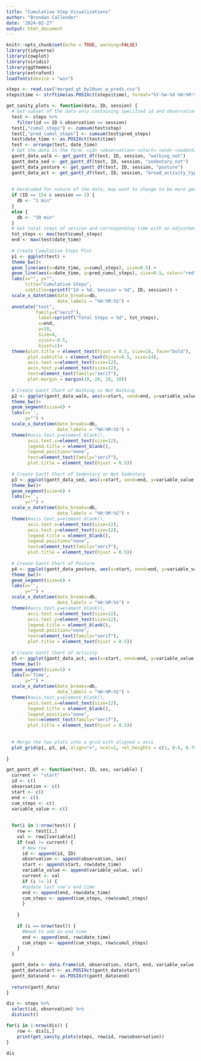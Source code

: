 ```yaml
---
title: "Cumulative Step Visualizations"
author: "Brendan Callender"
date: '2024-02-27'
output: html_document
---
```


```r
knitr::opts_chunk$set(echo = TRUE, warning=FALSE)
library(tidyverse)
library(cowplot)
library(viridis)
library(ggthemes)
library(extrafont)
loadfonts(device = "win")

```


```r
steps <- read.csv("merged_gt_by10sec_w_preds.csv")
steps$time <- strftime(as.POSIXct(steps$time), format="%Y-%m-%d %H:%M:%S")
```


```r

get_sanity_plots <- function(data, ID, session) {
  # Get subset of the data only containing specified id and observation number
  test <- steps %>%
    filter(id == ID & observation == session) 
  test[,"cumul_steps"] <- cumsum(test$step)
  test[,"pred_cumul_steps"] <- cumsum(test$pred_steps)
  test$date_time <- as.POSIXct(test$time)
  test <- arrange(test, date_time)
  # Get the data in the form: <id> <observation> <start> <end> <sedentary or not>
  gantt_data_walk <- get_gantt_df(test, ID, session, "walking_not")
  gantt_data_sed <- get_gantt_df(test, ID, session, "sedentary_not")
  gantt_data_posture <- get_gantt_df(test, ID, session, "posture")
  gantt_data_act <- get_gantt_df(test, ID, session, "broad_activity_type")
  
  
  # Hardcoded for nature of the data, may want to change to be more general to be applied to data in the future
  if (ID == 154 & session == 2) {
    db <- "1 min"
  }
  else {
    db <- "30 min"
  }
  # Get total steps of session and corresponding time with an adjustment for label
  tot_steps <- max(test$cumul_steps)
  end <- max(test$date_time) 
  
  # Create Cumulative Steps Plot
  p1 <- ggplot(test) +
  theme_bw()+
  geom_line(aes(x=date_time, y=cumul_steps), size=0.5) +
  geom_line(aes(x=date_time, y=pred_cumul_steps), size=0.5, color="red") +
  labs(x="", y="", 
       title="Cumulative Steps", 
       subtitle=sprintf("Id = %d, Session = %d", ID, session)) +
  scale_x_datetime(date_breaks=db,
                   date_labels = "%H:%M:%S") +
  annotate("text",
           family=("serif"), 
            label=sprintf("Total Steps = %d", tot_steps), 
            x=end, 
            y=10, 
            size=4,
            vjust=-0.5,
            hjust=1)+
  theme(plot.title = element_text(hjust = 0.5, size=18, face="bold"),
        plot.subtitle = element_text(hjust=0.5, size=14),
        axis.text.x=element_text(size=12),
        axis.text.y=element_text(size=12),
        text=element_text(family="serif"),
        plot.margin = margin(10, 20, 10, 10))
  
  # Create Gantt Chart of Walking vs Not Walking
  p2 <- ggplot(gantt_data_walk, aes(x=start, xend=end, y=variable_value, yend=variable_value, color=variable_value)) +
  theme_bw()+ 
  geom_segment(size=6) + 
  labs(x='', 
       y="") +
  scale_x_datetime(date_breaks=db,
                   date_labels = "%H:%M:%S") +
  theme(#axis.text.y=element_blank(),
        axis.text.x=element_text(size=12),
        legend.title = element_blank(),
        legend.position="none",
        text=element_text(family="serif"),
        plot.title = element_text(hjust = 0.5))
  
  # Create Gantt Chart of Sedentary or Not Sedentary
  p3 <- ggplot(gantt_data_sed, aes(x=start, xend=end, y=variable_value, yend=variable_value, color=variable_value)) +
  theme_bw()+ 
  geom_segment(size=6) + 
  labs(x='', 
       y="") +
  scale_x_datetime(date_breaks=db,
                   date_labels = "%H:%M:%S") +
  theme(#axis.text.y=element_blank(),
        axis.text.x=element_text(size=12),
        axis.text.y=element_text(size=12),
        legend.title = element_blank(),
        legend.position="none",
        text=element_text(family="serif"),
        plot.title = element_text(hjust = 0.5))
  
  # Create Gantt Chart of Posture
  p4 <- ggplot(gantt_data_posture, aes(x=start, xend=end, y=variable_value, yend=variable_value, color=variable_value)) +
  theme_bw()+ 
  geom_segment(size=6) + 
  labs(x='', 
       y="") +
  scale_x_datetime(date_breaks=db,
                   date_labels = "%H:%M:%S") +
  theme(#axis.text.y=element_blank(),
        axis.text.x=element_text(size=12),
        axis.text.y=element_text(size=12),
        legend.title = element_blank(),
        legend.position="none",
        text=element_text(family="serif"),
        plot.title = element_text(hjust = 0.5))
  
  # Create Gantt Chart of activity
  p5 <- ggplot(gantt_data_act, aes(x=start, xend=end, y=variable_value, yend=variable_value, color=variable_value)) +
  theme_bw()+ 
  geom_segment(size=5) + 
  labs(x='Time', 
       y="") +
  scale_x_datetime(date_breaks=db,
                   date_labels = "%H:%M:%S") +
  theme(#axis.text.y=element_blank(),
        axis.text.x=element_text(size=12),
        legend.title = element_blank(),
        legend.position="none",
        text=element_text(family="serif"),
        plot.title = element_text(hjust = 0.5))
  
  
  # Merge the two plots into a grid with aligned x axis
  plot_grid(p1, p3, p4, align="v", ncol=1, rel_heights = c(1, 0.6, 0.75))
  
}
```


```r
get_gantt_df <- function(test, ID, ses, variable) {
  current <- "start"
  id <- c()
  observation <- c()
  start <- c()
  end <- c()
  cum_steps <- c()
  variable_value <- c()
  
  
  for(i in 1:nrow(test)) {
    row <- test[i,]
    val <- row[[variable]]
    if (val != current) {
      # New row
      id <- append(id, ID)
      observation <- append(observation, ses)
      start <- append(start, row$date_time)
      variable_value <- append(variable_value, val)
      current <- val
      if (i != 1) {
      #Update last row's end time
      end <- append(end, row$date_time)
      cum_steps <- append(cum_steps, row$cumul_steps)
      }
      
    }
    
    if (i == nrow(test)) {
      #Need to add an end time
      end <- append(end, row$date_time)
      cum_steps <- append(cum_steps, row$cumul_steps)
    }
  }

  gantt_data <- data.frame(id, observation, start, end, variable_value, cum_steps)
  gantt_data$start <- as.POSIXct(gantt_data$start)
  gantt_data$end <- as.POSIXct(gantt_data$end)
  
  return(gantt_data)
}

```

```r
dis <- steps %>%
  select(id, observation) %>%
  distinct()
```

```r
for(i in 1:nrow(dis)) {
    row <- dis[i,]
    print(get_sanity_plots(steps, row$id, row$observation))
}
```

```r
dis
```




